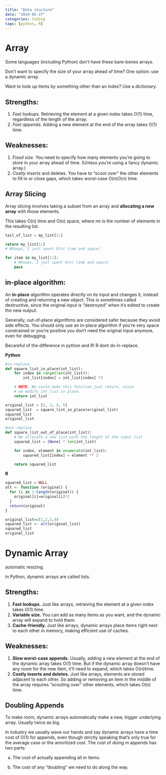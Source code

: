 ```yaml
---
title: "Data stucture"
date: "2019-05-27"
categories: Coding
tags: [python, R]
---
```


# Array

Some languages (including Python) don't have these bare-bones arrays.

Don't want to specify the size of your array ahead of time? One option: use a dynamic array.

Want to look up items by something other than an index? Use a dictionary.

## Strengths:

1. *Fast lookups.* Retrieving the element at a given index takes O(1) time, regardless of the length of the array.
2. *Fast appends.* Adding a new element at the end of the array takes O(1) time.

## Weaknesses:

1. *Fixed size.* You need to specify how many elements you're going to store in your array ahead of time. (Unless you're using a fancy dynamic array.)
2. *Costly inserts* and deletes. You have to "scoot over" the other elements to fill in or close gaps, which takes worst-case O(n)O(n) time.


## Array Slicing

Array slicing involves taking a subset from an array and **allocating a new array** with those elements.

This takes O(n) time and O(n) space, where nn is the number of elements in the resulting list.

```python

tail_of_list = my_list[1:]

return my_list[1:]
# Whoops, I just spent O(n) time and space!

for item in my_list[1:]:
    # Whoops, I just spent O(n) time and space!
    pass

```


## in-place algorithm:

An **in-place** algorithm operates directly on its input and changes it, instead of creating and returning a new object. This is sometimes called destructive, since the original input is "destroyed" when it's edited to create the new output.

Generally, out-of-place algorithms are considered safer because they avoid side effects. You should only use an in-place algorithm if you're very space constrained or you're positive you don't need the original input anymore, even for debugging.

Becareful of the difference in python and R! R dont do in-replace.

**Python**

```python
#in-replace
def square_list_in_place(int_list):
    for index in range(len(int_list)):
        int_list[index] = int_list[index] *3

    # NOTE: We could make this function just return, since
    # we modify int_list in place.
    return int_list

original_list = [2, 3, 4, 5]
squared_list  = square_list_in_place(original_list)
squared_list
original_list

#out-replace
def square_list_out_of_place(int_list):
    # We allocate a new list with the length of the input list
    squared_list = [None] * len(int_list)

    for index, element in enumerate(int_list):
        squared_list[index] = element ** 2

    return squared_list

```

**R**

```R

squared_list = NULL
alt <- function (original) {
  for (i in 1:length(original)) {
    original[i]=original[i]*2
  }
  return(original)
}

original_list=c(1,2,3,4)
squared_list <- alt(original_list)
squared_list
original_list
```

# Dynamic Array

automatic resizing. 

In Python, dynamic arrays are called lists.

## Strengths:

1. **Fast lookups.** Just like arrays, retrieving the element at a given index takes O(1)  time.
2. **Variable size.** You can add as many items as you want, and the dynamic array will expand to hold them.
3. **Cache-friendly.** Just like arrays, dynamic arrays place items right next to each other in memory, making efficient use of caches.

## Weaknesses:

1. **Slow worst-case appends.** Usually, adding a new element at the end of the dynamic array takes O(1) time. But if the dynamic array doesn't have any room for the new item, it'll need to expand, which takes O(n)time. 
2. **Costly inserts and deletes.** Just like arrays, elements are stored adjacent to each other. So adding or removing an item in the middle of the array requires "scooting over" other elements, which takes O(n)  time.


## Doubling Appends

To make room, dynamic arrays automatically make a new, bigger underlying array. Usually twice as big.

In industry we usually wave our hands and say dynamic arrays have a time cost of O(1)  for appends, even though strictly speaking that's only true for the average case or the amortized cost. The cost of doing m appends has two parts:

  a. The cost of actually appending all m items.
  
  b. The cost of any "doubling" we need to do along the way.